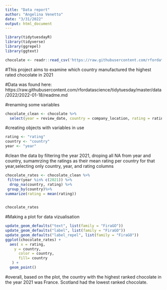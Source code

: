 ```yaml
---
title: "Data report"
author: "Angelina Venetto"
date: "3/31/2022"
output: html_document
---
```



```r
library(tidytuesdayR)
library(tidyverse)
library(ggrepel)    
library(ggtext)
```

```r
chocolate <- readr::read_csv('https://raw.githubusercontent.com/rfordatascience/tidytuesday/master/data/2022/2022-01-18/chocolate.csv')
```
#This project aims to examine which country manufactured the highest rated chocolate in 2021

#Data was found here: https://raw.githubusercontent.com/rfordatascience/tidytuesday/master/data/2022/2022-01-18/readme.md


#renaming some variables
```r
chocolate_clean <- chocolate %>%
  select(year = review_date, country = company_location, rating = rating)
```
#creating objects with variables in use
```r
rating <- "rating"
country <- "country"
year <- "year"

```
#clean the data by filtering the year 2021, droping all NA from year and country, sumamrzing the ratings as their mean rating per country for that year,selecting only country, year, and rating columns
```r
chocolate_rates <- chocolate_clean %>% 
 filter(year %in% c(2021)) %>% 
  drop_na(country, rating) %>%
 group_by(country)%>%   
summarize(rating = mean(rating))

 
chocolate_rates
```
#Making a plot for data vizualisation 
```r
update_geom_defaults("text", list(family = "FiraGO"))
update_geom_defaults("label", list(family = "FiraGO"))
update_geom_defaults("label_repel", list(family = "FiraGO"))
ggplot(chocolate_rates) +
  aes( x = rating,
    y = country, 
      color = country,
      fill= country
   ) +
  geom_point() 
```

#overall, based on the plot, the country with the highest ranked chocolate in the year 2021 was France. Scotland had the lowest ranked chocolate. 
